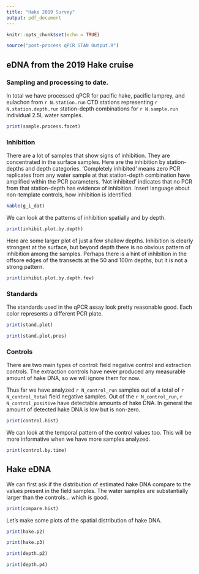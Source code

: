 ```yaml
---
title: "Hake 2019 Survey"
output: pdf_document
---
```


```r
knitr::opts_chunk$set(echo = TRUE)
```

```r
source("post-process qPCR STAN Output.R")
```

## eDNA from the 2019 Hake cruise 

### Sampling and processing to date.

In total we have processed qPCR for pacific hake, pacific lamprey, and eulachon from `r N.station.run` CTD stations representing `r N.station.depth.run` station-depth combinations for `r N.sample.run` individual 2.5L water samples.   

```r
print(sample.process.facet)
```


\newpage

### Inhibition

There are a lot of samples that show signs of inhibition. They are concentrated in the surface samples. Here are the inhibition by station-depths and depth categories.  'Completely inhibited' means zero PCR replicates from any water sample at that station-depth combination have amplified within the PCR parameters.  'Not inhibited' indicates that no PCR from that station-depth has evidence of inhibition. Insert language about non-template controls, how inhibition is identified. 

```r
kable(g_i_dat)
```

We can look at the patterns of inhibition spatially and by depth.

```r
print(inhibit.plot.by.depth)
```

\clearpage
\newpage
Here are some larger plot of just a few shallow depths.  Inhibition is clearly strongest at the surface, but beyond depth there is no obvious pattern of inhibition among the samples.  Perhaps there is a hint of inhibition in the offsore edges of the transects at the 50 and 100m depths, but it is not a strong pattern.

```r
print(inhibit.plot.by.depth.few)
```

\newpage
### Standards

The standards used in the qPCR assay look pretty reasonable good.  Each color represents a different PCR plate.

```r
print(stand.plot)
```

```r
print(stand.plot.pres)
```


\newpage
### Controls

There are two main types of control: field negative control and extraction controls.  The extraction controls have never produced any measurable amount of hake DNA, so we will ignore them for now.

Thus far we have analyzed `r N_control_run` samples out of a total of `r N_control_total` field negative samples. Out of the `r N_control_run`, `r N_control_positive` have detectable amounts of hake DNA. In general the amount of detected hake DNA is low  but is non-zero. 

```r
print(control.hist)
```

We can look at the temporal pattern of the control values too.  This will be more informative when we have more samples analyzed.

```r
print(control.by.time)
```

\newpage
## Hake eDNA

We can first ask if the distribution of estimated hake DNA compare to the values present in the field samples.  The water samples are substantially larger than the controls... which is good.

```r
print(compare.hist)
```

Let's make some plots of the spatial distribution of hake DNA.

```r
print(hake.p2)
```


```r
print(hake.p3)
```

```r
print(depth.p2)
```

```r
print(depth.p4)
```


